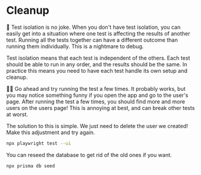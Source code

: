 # Cleanup

<EpicVideo url="https://www.epicweb.dev/workshops/web-application-testing/end-to-end/test-isolation-in-end-to-end-testing" />

🦉 Test isolation is no joke. When you don't have test isolation, you can easily
get into a situation where one test is affecting the results of another test.
Running all the tests together can have a different outcome than running them
individually. This is a nightmare to debug.

Test isolation means that each test is independent of the others. Each test
should be able to run in any order, and the results should be the same. In
practice this means you need to have each test handle its own setup and cleanup.

👨‍💼 Go ahead and try running the test a few times. It probably works, but you may
notice something funny if you open the app and go to the user's page. After
running the test a few times, you should find more and more users on the users
page! This is annoying at best, and can break other tests at worst.

The solution to this is simple. We just need to delete the user we created! Make
this adjustment and try again.

```sh nonumber
npx playwright test --ui
```

You can reseed the database to get rid of the old ones if you want.

```sh nonumber
npx prisma db seed
```
